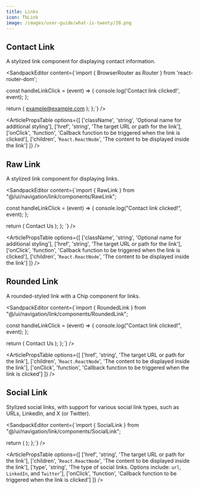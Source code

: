 ```yaml
---
title: Links
icon: TbLink
image: /images/user-guide/what-is-twenty/20.png
---
```


## Contact Link

A stylized link component for displaying contact information.

<ArticleTabs label1="Usage" label2="Props">
<ArticleTab>

<SandpackEditor content={`import { BrowserRouter as Router } from 'react-router-dom';


  const handleLinkClick = (event) => {
    console.log('Contact link clicked!', event);
  };

  return (
    <Router>
      <ContactLink
        className
        href="mailto:example@example.com"
        onClick={handleLinkClick}
      >
        example@example.com
      </ContactLink>
    </Router>
  );
};`} />


</ArticleTab>
<ArticleTab>

<ArticlePropsTable options={[
  ['className', 'string', 'Optional name for additional styling'],
  ['href', 'string', 'The target URL or path for the link'],
  ['onClick', 'function', 'Callback function to be triggered when the link is clicked'],
  ['children', '`React.ReactNode`', 'The content to be displayed inside the link']
]} />


</ArticleTab>

</ArticleTabs>

## Raw Link

A stylized link component for displaying links. 

<ArticleTabs label1="Usage" label2="Props">
<ArticleTab>

<SandpackEditor content={`import { RawLink } from "@/ui/navigation/link/components/RawLink";

  const handleLinkClick = (event) => {
    console.log("Contact link clicked!", event);
  };

  return (
    <Router>
      <RawLink className href="/contact" onClick={handleLinkClick}>
        Contact Us
      </RawLink>
    </Router>
  );
};
`} />


</ArticleTab>
<ArticleTab>

<ArticlePropsTable options={[
  ['className', 'string', 'Optional name for additional styling'],
  ['href', 'string', 'The target URL or path for the link'],
  ['onClick', 'function', 'Callback function to be triggered when the link is clicked'],
  ['children', '`React.ReactNode`', 'The content to be displayed inside the link']
]} />


</ArticleTab>
</ArticleTabs>


## Rounded Link

A rounded-styled link with a Chip component for links.

<ArticleTabs label1="Usage" label2="Props">
<ArticleTab>

<SandpackEditor content={`import { RoundedLink } from "@/ui/navigation/link/components/RoundedLink";

  const handleLinkClick = (event) => {
    console.log("Contact link clicked!", event);
  };

  return (
    <Router>
      <RoundedLink href="/contact" onClick={handleLinkClick}>
        Contact Us
      </RoundedLink>
    </Router>
  );
};`} />

</ArticleTab>

<ArticleTab>

<ArticlePropsTable options={[
  ['href', 'string', 'The target URL or path for the link'],
  ['children', '`React.ReactNode`', 'The content to be displayed inside the link'],
  ['onClick', 'function', 'Callback function to be triggered when the link is clicked']
]} />

</ArticleTab>
</ArticleTabs>

## Social Link

Stylized social links, with support for various social link types, such as URLs, LinkedIn, and X (or Twitter).  

<ArticleTabs label1="Usage" label2="Props">
<ArticleTab>

<SandpackEditor content={`import { SocialLink } from "@/ui/navigation/link/components/SocialLink";

  return (
    <Router>
      <SocialLink
        type="twitter"
        href="https://twitter.com/twentycrm"
      ></SocialLink>
    </Router>
  );
};`} />

</ArticleTab>
<ArticleTab>

<ArticlePropsTable options={[
  ['href', 'string', 'The target URL or path for the link'],
  ['children', '`React.ReactNode`', 'The content to be displayed inside the link'],
  ['type', 'string', 'The type of social links. Options include: `url`, `LinkedIn`, and `Twitter`'],
  ['onClick', 'function', 'Callback function to be triggered when the link is clicked']
]} />


</ArticleTab>
</ArticleTabs>

